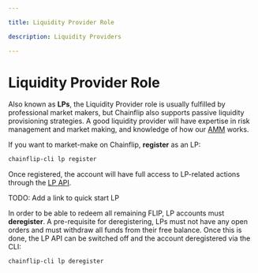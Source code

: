 ```yaml
---

title: Liquidity Provider Role

description: Liquidity Providers

---
```


# Liquidity Provider Role

Also known as **LPs**, the Liquidity Provider role is usually fulfilled by professional market makers, but Chainflip also supports passive liquidity provisioning strategies. A good liquidity provider will have expertise in risk management and market making, and knowledge of how our [AMM](/concepts/swaps-amm/just-in-time-amm-protocol) works.

If you want to market-make on Chainflip, **register** as an LP:

```bash copy
chainflip-cli lp register
```

Once registered, the account will have full access to LP-related actions through the [LP API](../lp-api).

TODO: Add a link to quick start LP

In order to be able to redeem all remaining FLIP, LP accounts must **deregister**. A pre-requisite for deregistering, LPs must not have any open orders and must withdraw all funds from their free balance. Once this is done, the LP API can be switched off and the account deregistered via the CLI:

```bash copy
chainflip-cli lp deregister
```
